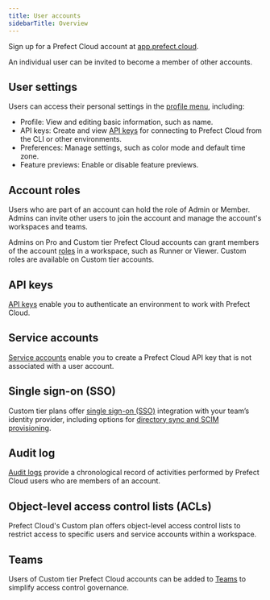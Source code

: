 ```yaml
---
title: User accounts
sidebarTitle: Overview
---
```


Sign up for a Prefect Cloud account at [app.prefect.cloud](https://app.prefect.cloud/).

An individual user can be invited to become a member of other accounts.

User settings
-------------------------------------------------

Users can access their personal settings in the [profile menu](https://app.prefect.cloud/my/profile), including:

*   Profile: View and editing basic information, such as name.
*   API keys: Create and view [API keys](https://docs.prefect.io/cloud/users/api-keys/) for connecting to Prefect Cloud from the CLI or other environments.
*   Preferences: Manage settings, such as color mode and default time zone.
*   Feature previews: Enable or disable feature previews.

Account roles
-------------------------------------------------

Users who are part of an account can hold the role of Admin or Member. Admins can invite other users to join the account and manage the account's workspaces and teams.

Admins on Pro and Custom tier Prefect Cloud accounts can grant members of the account [roles](https://docs.prefect.io/cloud/users/roles/) in a workspace, such as Runner or Viewer. Custom roles are available on Custom tier accounts.

API keys
---------------------------------------

[API keys](https://docs.prefect.io/cloud/users/api-keys/) enable you to authenticate an environment to work with Prefect Cloud.

Service accounts 
--------------------------------------------------------

[Service accounts](https://docs.prefect.io/cloud/users/service-accounts/) enable you to create a Prefect Cloud API key that is not associated with a user account.

Single sign-on (SSO) 
--------------------------------------------------------------

Custom tier plans offer [single sign-on (SSO)](https://docs.prefect.io/cloud/users/sso/) integration with your team’s identity provider, including options for [directory sync and SCIM provisioning](https://docs.prefect.io/cloud/users/sso/#directory-sync).

Audit log 
------------------------------------------

[Audit logs](https://docs.prefect.io/cloud/users/audit-log/) provide a chronological record of activities performed by Prefect Cloud users who are members of an account.

Object-level access control lists (ACLs) 
------------------------------------------------------------------------------------------------------

Prefect Cloud's Custom plan offers object-level access control lists to restrict access to specific users and service accounts within a workspace.

Teams 
----------------------------------

Users of Custom tier Prefect Cloud accounts can be added to [Teams](https://docs.prefect.io/cloud/users/teams/) to simplify access control governance.